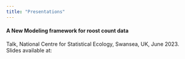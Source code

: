 ```yaml
---
title: "Presentations"
---
```


#### A New Modeling framework for roost count data

Talk, National Centre for Statistical Ecology, Swansea, UK, June 2023. Slides available at: 
